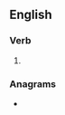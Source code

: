 ==English==

===Verb===
{{head|en|present participle}}

# {{present participle of|drawbore|lang=en|nocat=1}}

===Anagrams===
* {{anagrams|en|a=abdginorrw|wardrobing}}
